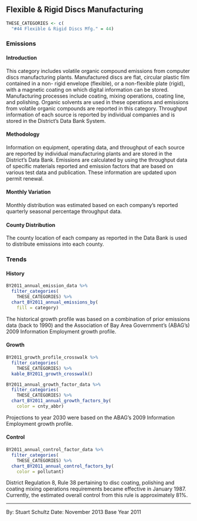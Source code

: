 ## Flexible & Rigid Discs Manufacturing

```r
THESE_CATEGORIES <- c(
  "#44 Flexible & Rigid Discs Mfg." = 44)
```

### Emissions

#### Introduction {-}

This category includes volatile organic compound emissions from computer discs manufacturing plants. Manufactured discs are flat, circular plastic film contained in a non- rigid envelope (flexible), or a non-flexible plate (rigid), with a magnetic coating on which digital information can be stored. Manufacturing processes include coating, mixing operations, coating line, and polishing. Organic solvents are used in these operations and emissions from volatile organic compounds are reported in this category. Throughput information of each source is reported by individual companies and is stored in the District's Data Bank System.

#### Methodology {-}

Information on equipment, operating data, and throughput of each source are reported by individual manufacturing plants and are stored in the District's Data Bank. Emissions are calculated by using the throughput data of specific materials reported and emission factors that are based on various test data and publication. These information are updated upon permit renewal.

#### Monthly Variation {-}

Monthly distribution was estimated based on each company's reported quarterly seasonal percentage throughput data.

#### County Distribution {-}

The county location of each company as reported in the Data Bank is used to distribute emissions into each county.

### Trends

#### History {-}

```r
BY2011_annual_emission_data %>%
  filter_categories(
    THESE_CATEGORIES) %>%
  chart_BY2011_annual_emissions_by(
    fill = category) 
```

The historical growth profile was based on a combination of prior emissions data (back to 1990) and the Association of Bay Area Government’s (ABAG’s) 2009 Information Employment growth profile.

#### Growth {-}

```r
BY2011_growth_profile_crosswalk %>%
  filter_categories(
    THESE_CATEGORIES) %>%
  kable_BY2011_growth_crosswalk()
```

```r
BY2011_annual_growth_factor_data %>%
  filter_categories(
    THESE_CATEGORIES) %>%
  chart_BY2011_annual_growth_factors_by(
    color = cnty_abbr)
```

Projections to year 2030 were based on the ABAG’s 2009 Information Employment growth profile.

#### Control {-}

```r
BY2011_annual_control_factor_data %>%
  filter_categories(
    THESE_CATEGORIES) %>%
  chart_BY2011_annual_control_factors_by(
    color = pollutant)
```

District Regulation 8, Rule 38 pertaining to disc coating, polishing and coating mixing operations requirements became effective in January 1987. Currently, the estimated overall control from this rule is approximately 81%.

***

By: Stuart Schultz 
Date: November 2013 
Base Year 2011

